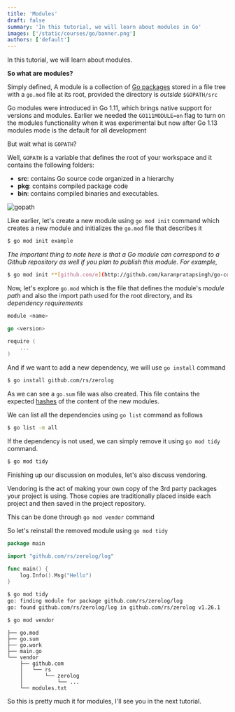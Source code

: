 ```yaml
---
title: 'Modules'
draft: false
summary: 'In this tutorial, we will learn about modules in Go'
images: ['/static/courses/go/banner.png']
authors: ['default']
---
```


In this tutorial, we will learn about modules.

**So what are modules?**

Simply defined, A module is a collection of [Go packages](https://go.dev/ref/spec#Packages) stored in a file tree with a `go.mod` file at its root, provided the directory is _outside_ `$GOPATH/src`

Go modules were introduced in Go 1.11, which brings native support for versions and modules. Earlier we needed the `GO111MODULE=on` flag to turn on the modules functionality when it was experimental but now after Go 1.13 modules mode is the default for all development

But wait what is `GOPATH`?

Well, `GOPATH` is a variable that defines the root of your workspace and it contains the following folders:

- **src**: contains Go source code organized in a hierarchy
- **pkg**: contains compiled package code
- **bin**: contains compiled binaries and executables.

![gopath](/static/courses/go/chapter-I/modules/gopath.png)

Like earlier, let's create a new module using `go mod init` command which creates a new module and initializes the `go.mod` file that describes it

```bash
$ go mod init example
```

_The important thing to note here is that a Go module can correspond to a Github repository as well if you plan to publish this module. For example,_

```bash
$ go mod init **[github.com/e](http://github.com/karanpratapsingh/go-course)xample/repo
```

Now, let's explore `go.mod` which is the file that defines the module's _module path_ and also the import path used for the root directory, and its _dependency requirements_

```go
module <name>

go <version>

require (
	...
)
```

And if we want to add a new dependency, we will use `go install` command

```bash
$ go install github.com/rs/zerolog
```

As we can see a `go.sum` file was also created. This file contains the expected [hashes](https://go.dev/cmd/go/#hdr-Module_downloading_and_verification) of the content of the new modules.

We can list all the dependencies using `go list` command as follows

```bash
$ go list -m all
```

If the dependency is not used, we can simply remove it using `go mod tidy` command.

```bash
$ go mod tidy
```

Finishing up our discussion on modules, let's also discuss vendoring.

Vendoring is the act of making your own copy of the 3rd party packages your project is using. Those copies are traditionally placed inside each project and then saved in the project repository.

This can be done through `go mod vendor` command

So let's reinstall the removed module using `go mod tidy`

```go
package main

import "github.com/rs/zerolog/log"

func main() {
	log.Info().Msg("Hello")
}
```

```bash
$ go mod tidy
go: finding module for package github.com/rs/zerolog/log
go: found github.com/rs/zerolog/log in github.com/rs/zerolog v1.26.1
```

```bash
$ go mod vendor
```

```
├── go.mod
├── go.sum
├── go.work
├── main.go
└── vendor
    ├── github.com
    │   └── rs
    │       └── zerolog
    │           └── ...
    └── modules.txt
```

So this is pretty much it for modules, I'll see you in the next tutorial.
